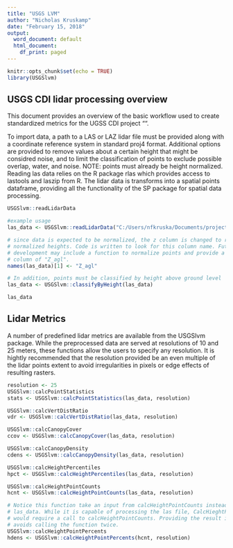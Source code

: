 ```yaml
---
title: "USGS LVM"
author: "Nicholas Kruskamp"
date: "February 15, 2018"
output:
  word_document: default
  html_document:
    df_print: paged
---
```


```r
knitr::opts_chunk$set(echo = TRUE)
library(USGSlvm)
```

## USGS CDI lidar processing overview

This document provides an overview of the basic workflow used to create standardized metrics for the UGSS CDI project "".

To import data, a path to a LAS or LAZ lidar file must be provided along with a coordinate reference system in standard proj4 format. Additional options are provided to remove values about a certain height that might be considred noise, and to limit the classification of points to exclude possible overlap, water, and noise. NOTE: points must already be height normalized. Reading las data relies on the R package rlas which provides access to lastools and laszip from R. The lidar data is transforms into a spatial points dataframe, providing all the functionality of the SP package for spatial data processing.
```r
USGSlvm::readLidarData

#example usage
las_data <- USGSlvm::readLidarData("C:/Users/nfkruska/Documents/projects/SHEN/va_shen_2011/HAG/SHENVAL2011_744e_4308n_HAG.laz", "+proj=utm +zone=17 +datum=NAD83 +units=m +no_defs")

# since data is expected to be normalized, the z column is changed to reflect
# normalized heights. Code is written to look for this column name. Future 
# development may include a function to normalize points and provide a new
# column of "Z_agl".
names(las_data)[1] <- "Z_agl"

# In addition, points must be classified by height above ground level
las_data <- USGSlvm::classifyByHeight(las_data)

las_data
```

## Lidar Metrics
A number of predefined lidar metrics are available from the USGSlvm package. While the preprocessed data are served at resolutions of 10 and 25 meters, these functions allow the users to specify any resolution. It is hightly recommended that the resolution provided be an even multiple of the lidar points extent to avoid irregularities in pixels or edge effects of resulting rasters.

```r
resolution <- 25
USGSlvm::calcPointStatistics
stats <- USGSlvm::calcPointStatistics(las_data, resolution)

USGSlvm::calcVertDistRatio
vdr <- USGSlvm::calcVertDistRatio(las_data, resolution)

USGSlvm::calcCanopyCover
ccov <- USGSlvm::calcCanopyCover(las_data, resolution)

USGSlvm::calcCanopyDensity
cdens <- USGSlvm::calcCanopyDensity(las_data, resolution)

USGSlvm::calcHeightPercentiles
hpct <- USGSlvm::calcHeightPercentiles(las_data, resolution)

USGSlvm::calcHeightPointCounts
hcnt <- USGSlvm::calcHeightPointCounts(las_data, resolution)

# Notice this function take an input from calcHeightPointCounts instead of 
# las_data. While it is capable of processing the las file, CalcHieghtPointPercents
# would require a call to calcHeightPointCounts. Providing the result in the way
# avoids calling the function twice.
USGSlvm::calcHeightPointPercents
hdens <- USGSlvm::calcHeightPointPercents(hcnt, resolution)
```

